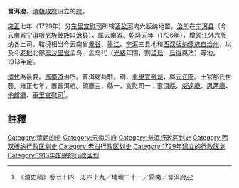 '''普洱府'''，[[清朝政府|清朝政府]]设立的[[府_(行政区划)|府]]。

[[雍正|雍正]]七年（1729年）分[[东里宣慰司|东里宣慰司]]所辖[[湄公河|湄公河]]内六版纳地置，[[治所|治所]]在[[宁洱县|宁洱县]]（今[[云南省|云南省]][[宁洱哈尼族彝族自治县|宁洱哈尼族彝族自治县]]），属[[云南省|云南省]]。[[乾隆|乾隆]]元年（1736年），增领江外六版纳各土司。辖境相当今云南省[[景谷傣族彝族自治县|景谷]]、[[墨江哈尼族自治县|墨江]]、[[宁洱哈尼族彝族自治县|宁洱]]三县地和[[西双版纳傣族自治州|西双版纳傣族自治州]]，以及今[[老挝|老挝]]北部[[丰沙里省|丰沙里省]]孟乌、孟乌代（[[光緒|光緒]]年間，割[[猛烏|猛烏]]、[[烏得|烏得]]與法）等地。1913年废。 

[[清代|清代]]為最要。[[迤南道|迤南道]]治所。普洱總兵駐。明，[[車里宣慰司|車里宣慰司]]，屬[[元江府|元江府]]。土官那氏世襲。雍正七年，置普洱府。領廳三，縣一，宣慰司一：[[宁洱县|寧洱縣]]、[[威遠廳|威遠廳]]、[[思茅廳|思茅廳]]、[[他郎廳|他郎廳]]、[[車里宣慰司|車里宣慰司]]<ref>《清史稿》卷七十四　志四十九／地理二十一／雲南／普洱府</ref>。

==註釋==
{{reflist}}

{{清朝雲南省行政區劃|nocat}}
[[Category:清朝的府|Category:清朝的府]]
[[Category:云南的府|Category:云南的府]] 
[[Category:普洱行政区划史|Category:普洱行政区划史]] 
[[Category:西双版纳行政区划史|Category:西双版纳行政区划史]]
[[Category:老挝行政区划史|Category:老挝行政区划史]] 
[[Category:1729年建立的行政区划|Category:1729年建立的行政区划]]
[[Category:1913年废除的行政区划|Category:1913年废除的行政区划]]